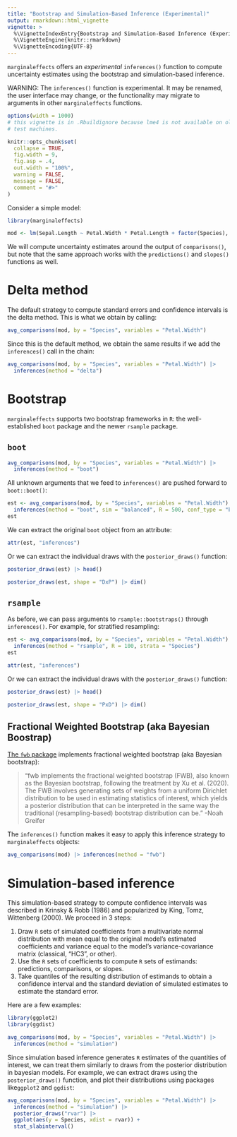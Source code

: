 ```yaml
---
title: "Bootstrap and Simulation-Based Inference (Experimental)"
output: rmarkdown::html_vignette
vignette: >
  %\VignetteIndexEntry{Bootstrap and Simulation-Based Inference (Experimental)}
  %\VignetteEngine{knitr::rmarkdown}
  %\VignetteEncoding{UTF-8}
---
```


`marginaleffects` offers an *experimental* `inferences()` function to compute uncertainty estimates using the bootstrap and simulation-based inference.

WARNING: The `inferences()` function is experimental. It may be renamed, the user interface may change, or the functionality may migrate to arguments in other `marginaleffects` functions.

```r
options(width = 1000)
# this vignette is in .Rbuildignore because lme4 is not available on old CRAN
# test machines.

knitr::opts_chunk$set(
  collapse = TRUE,
  fig.width = 9,
  fig.asp = .4,
  out.width = "100%",
  warning = FALSE,
  message = FALSE,
  comment = "#>"
)
```

Consider a simple model:

```r
library(marginaleffects)

mod <- lm(Sepal.Length ~ Petal.Width * Petal.Length + factor(Species), data = iris)
```

We will compute uncertainty estimates around the output of `comparisons()`, but note that the same approach works with the `predictions()` and `slopes()` functions as well.


# Delta method

The default strategy to compute standard errors and confidence intervals is the delta method. This is what we obtain by calling:

```r
avg_comparisons(mod, by = "Species", variables = "Petal.Width")
```

Since this is the default method, we obtain the same results if we add the `inferences()` call in the chain:

```r
avg_comparisons(mod, by = "Species", variables = "Petal.Width") |>
  inferences(method = "delta")
```


# Bootstrap

`marginaleffects` supports two bootstrap frameworks in `R`: the well-established `boot` package and the newer `rsample` package.

## `boot`

```r
avg_comparisons(mod, by = "Species", variables = "Petal.Width") |>
  inferences(method = "boot")
```

All unknown arguments that we feed to `inferences()` are pushed forward to `boot::boot()`:


```r
est <- avg_comparisons(mod, by = "Species", variables = "Petal.Width") |>
  inferences(method = "boot", sim = "balanced", R = 500, conf_type = "bca")
est
```
    
We can extract the original `boot` object from an attribute:


```r
attr(est, "inferences")
```

Or we can extract the individual draws with the `posterior_draws()` function:

```r
posterior_draws(est) |> head()

posterior_draws(est, shape = "DxP") |> dim()
```


## `rsample`

As before, we can pass arguments to `rsample::bootstraps()` through `inferences()`. For example, for stratified resampling:

```r
est <- avg_comparisons(mod, by = "Species", variables = "Petal.Width") |>
  inferences(method = "rsample", R = 100, strata = "Species")
est

attr(est, "inferences")
```

Or we can extract the individual draws with the `posterior_draws()` function:

```r
posterior_draws(est) |> head()

posterior_draws(est, shape = "PxD") |> dim()
```


## Fractional Weighted Bootstrap (aka Bayesian Boostrap)

[The `fwb` package](https://ngreifer.github.io/fwb/) implements fractional weighted bootstrap (aka Bayesian bootstrap):

> "fwb implements the fractional weighted bootstrap (FWB), also known as the Bayesian bootstrap, following the treatment by Xu et al. (2020). The FWB involves generating sets of weights from a uniform Dirichlet distribution to be used in estimating statistics of interest, which yields a posterior distribution that can be interpreted in the same way the traditional (resampling-based) bootstrap distribution can be." -Noah Greifer 

The `inferences()` function makes it easy to apply this inference strategy to `marginaleffects` objects:

```r
avg_comparisons(mod) |> inferences(method = "fwb")
```


# Simulation-based inference

This simulation-based strategy to compute confidence intervals was described in Krinsky & Robb (1986) and popularized by King, Tomz, Wittenberg (2000). We proceed in 3 steps:

1. Draw `R` sets of simulated coefficients from a multivariate normal distribution with mean equal to the original model's estimated coefficients and variance equal to the model's variance-covariance matrix (classical, "HC3", or other).
2. Use the `R` sets of coefficients to compute `R` sets of estimands: predictions, comparisons, or slopes.
3. Take quantiles of the resulting distribution of estimands to obtain a confidence interval and the standard deviation of simulated estimates to estimate the standard error.

Here are a few examples:

```r
library(ggplot2)
library(ggdist)

avg_comparisons(mod, by = "Species", variables = "Petal.Width") |>
  inferences(method = "simulation")
```

Since simulation based inference generates `R` estimates of the quantities of interest, we can treat them similarly to draws from the posterior distribution in bayesian models. For example, we can extract draws using the `posterior_draws()` function, and plot their distributions using packages like`ggplot2` and `ggdist`:

```r
avg_comparisons(mod, by = "Species", variables = "Petal.Width") |>
  inferences(method = "simulation") |>
  posterior_draws("rvar") |>
  ggplot(aes(y = Species, xdist = rvar)) +
  stat_slabinterval()
```